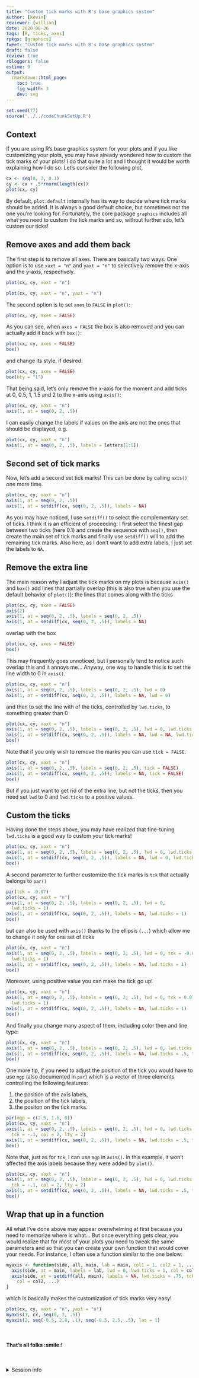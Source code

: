```yaml
---
title: "Custom tick marks with R's base graphics system"
author: [kevin]
reviewer: [willian]
date: 2020-08-26
tags: [R, ticks, axes]
rpkgs: [graphics]
tweet: "Custom tick marks with R's base graphics system"
draft: false
review: true
rbloggers: false
estime: 9
output:
  rmarkdown::html_page:
    toc: true
    fig_width: 3
    dev: svg
---
```



```R
set.seed(77)
source('../../codeChunkSetUp.R')
```

## Context

If you are using R's base graphics system for your plots and if you like
customizing your plots, you may have already wondered how to custom the tick
marks of your plots! I do that quite a lot and I thought it would be worth
explaining how I do so. Let's consider the following plot,

```R
cx <- seq(0, 2, 0.1)
cy <- cx + .5*rnorm(length(cx))
plot(cx, cy)
```

By default, `plot.default` internally has its way to decide where tick marks
should be added. It is always a good default choice, but sometimes not the one
you're looking for. Fortunately, the core package `graphics` includes all what
you need to custom the tick marks and so, without further ado, let's custom our
ticks!


## Remove axes and add them back

The first step is to remove all axes. There are basically two ways. One option
is to use `xaxt = "n"` and `yaxt = "n"` to selectively remove the x-axis and
the y-axis, respectively.

```R
plot(cx, cy, xaxt = "n")
```

```R
plot(cx, cy, xaxt = "n", yaxt = "n")
```

The second option is to set `axes` to `FALSE` in `plot()`:

```R
plot(cx, cy, axes = FALSE)
```

As you can see, when `axes = FALSE` the box is also removed and you can actually add it back with `box()`:

```R
plot(cx, cy, axes = FALSE)
box()
```

and change its style, if desired:


```R
plot(cx, cy, axes = FALSE)
box(bty = "l")
```


That being said, let's only remove the x-axis for the moment and add ticks at 0,
0.5, 1, 1.5 and 2 to the x-axis using `axis()`:

```R
plot(cx, cy, xaxt = "n")
axis(1, at = seq(0, 2, .5))
```

I can easily change the labels if values on the axis are not the ones that
should be displayed, e.g.

```R
plot(cx, cy, xaxt = "n")
axis(1, at = seq(0, 2, .5), labels = letters[1:5])
```



## Second set of tick marks

Now, let's add a second set tick marks! This can be done by calling `axis()` one
more time.

```R
plot(cx, cy, xaxt = "n")
axis(1, at = seq(0, 2, .5))
axis(1, at = setdiff(cx, seq(0, 2, .5)), labels = NA)
```

As you may have noticed, I use `setdiff()` to select the complementary set of
ticks. I think it is an efficient of proceeding: I first select the finest gap
between two ticks (here 0.1) and create the sequence with `seq()`, then create
the main set of tick marks and finally use `setdiff()` will to add the
remaining tick marks. Also here, as I don't want to add extra labels, I just set
the labels to `NA`.


## Remove the extra line

The main reason why I adjust the tick marks on my plots is because `axis()` and
`box()` add lines that partially overlap (this is also true when you use the
default behavior of `plot()`): the lines that comes along with the ticks

```R
plot(cx, cy, axes = FALSE)
axis(2)
axis(1, at = seq(0, 2, .5), labels = seq(0, 2, .5))
axis(1, at = setdiff(cx, seq(0, 2, .5)), labels = NA)
```

overlap with the box

```R
plot(cx, cy, axes = FALSE)
box()
```

This may frequently goes unnoticed, but I personally tend to notice such overlap
this and it annoys me... Anyway, one way to handle this is to set the line width
to 0 in `axis()`.


```R
plot(cx, cy, xaxt = "n")
axis(1, at = seq(0, 2, .5), labels = seq(0, 2, .5), lwd = 0)
axis(1, at = setdiff(cx, seq(0, 2, .5)), labels = NA, lwd = 0)
```

and then to set the line with of the ticks, controlled by `lwd.ticks`, to
something greater than 0

```R
plot(cx, cy, xaxt = "n")
axis(1, at = seq(0, 2, .5), labels = seq(0, 2, .5), lwd = 0, lwd.ticks = 1)
axis(1, at = setdiff(cx, seq(0, 2, .5)), labels = NA, lwd = NA, lwd.ticks = 1)
box()
```

Note that if you only wish to remove the marks you can use `tick = FALSE`.

```R
plot(cx, cy, xaxt = "n")
axis(1, at = seq(0, 2, .5), labels = seq(0, 2, .5), tick = FALSE)
axis(1, at = setdiff(cx, seq(0, 2, .5)), labels = NA, tick = FALSE)
box()
```

But if you just want to get rid of the extra line, but not the ticks, then you
need set `lwd` to 0 and `lwd.ticks` to a positive values.



## Custom the ticks

Having done the steps above, you may have realized that fine-tuning `lwd.ticks`
is a good way to custom your tick marks!

```R
plot(cx, cy, xaxt = "n")
axis(1, at = seq(0, 2, .5), labels = seq(0, 2, .5), lwd = 0, lwd.ticks = 1.5)
axis(1, at = setdiff(cx, seq(0, 2, .5)), labels = NA, lwd = 0, lwd.ticks = .5)
box()
```

A second parameter to further customize the tick marks is `tck` that actually
belongs to `par()`


```R
par(tck = -0.07)
plot(cx, cy, xaxt = "n")
axis(1, at = seq(0, 2, .5), labels = seq(0, 2, .5), lwd = 0,
  lwd.ticks = 1)
axis(1, at = setdiff(cx, seq(0, 2, .5)), labels = NA, lwd.ticks = 1)
box()
```

but can also be used with `axis()` thanks to the ellipsis (`...`) which allow me
to change it only for one set of ticks


```R
plot(cx, cy, xaxt = "n")
axis(1, at = seq(0, 2, .5), labels = seq(0, 2, .5), lwd = 0, tck = -0.07,
  lwd.ticks = 1)
axis(1, at = setdiff(cx, seq(0, 2, .5)), labels = NA, lwd.ticks = 1)
box()
```


Moreover, using positive value you can make the tick go up!

```R
plot(cx, cy, xaxt = "n")
axis(1, at = seq(0, 2, .5), labels = seq(0, 2, .5), lwd = 0, tck = 0.07,
  lwd.ticks = 1)
axis(1, at = setdiff(cx, seq(0, 2, .5)), labels = NA, lwd.ticks = 1)
box()
```

And finally you change many aspect of them, including color then and line type:


```R
plot(cx, cy, xaxt = "n")
axis(1, at = seq(0, 2, .5), labels = seq(0, 2, .5), lwd = 0, lwd.ticks = 1.5, tck = -.07, col = 2, lty = 2)
axis(1, at = setdiff(cx, seq(0, 2, .5)), labels = NA, lwd.ticks = .5, tck = -.03, col = 3)
box()
```

One more tip, if you need to adjust the position of the tick you would have to
use `mgp` (also documented in `par`) which is a vector of three elements
controlling the following features:

1. the position of the axis labels,
2. the position of the tick labels,
3. the positon on the tick marks.


```R
par(mgp = c(2.5, 1.6, 0))
plot(cx, cy, xaxt = "n")
axis(1, at = seq(0, 2, .5), labels = seq(0, 2, .5), lwd = 0, lwd.ticks = 1.5,
  tck = -.1, col = 2, lty = 2)
axis(1, at = setdiff(cx, seq(0, 2, .5)), labels = NA, lwd.ticks = .5, tck = -.03, col = 3)
box()
```

Note that, just as for `tck`, I can use `mgp` in `axis()`. In this example,  it
won't affected the axis labels because they were added by `plot()`.


```R
plot(cx, cy, xaxt = "n")
axis(1, at = seq(0, 2, .5), labels = seq(0, 2, .5), lwd = 0, lwd.ticks = 1.5,
  tck = -.1, col = 2, lty = 2)
axis(1, at = setdiff(cx, seq(0, 2, .5)), labels = NA, lwd.ticks = .5, tck = -.03, col = 3, mgp = c(2.5, 1.6, 0))
box()
```





## Wrap that up in a function

All what I've done above may appear overwhelming at first because you need to
memorize where is what... But once everything gets clear, you would realize that
for most of your plots you need to tweak the same parameters and so that you
can create your own function that would cover your needs. For instance, I often
use a function similar to the one below:

```R
myaxis <- function(side, all, main, lab = main, col1 = 1, col2 = 1, ...) {
  axis(side, at = main, labels = lab, lwd = 0, lwd.ticks = 1, col = col1, ...)
  axis(side, at = setdiff(all, main), labels = NA, lwd.ticks = .75, tck = -.025,
    col = col2, ...)
}
```

which is basically makes the customization of tick marks very easy!

```R
plot(cx, cy, xaxt = "n", yaxt = "n")
myaxis(1, cx, seq(0, 2, .5))
myaxis(2, seq(-0.5, 2.8, .1), seq(-0.5, 2.5, .5), las = 1)
```

<br>

#### That's all folks :smile:!

<br>

<details>
<summary> Session info <i class="fa fa-cogs" aria-hidden="true"></i> </summary>
```r
sessionInfo()
```
</details>

